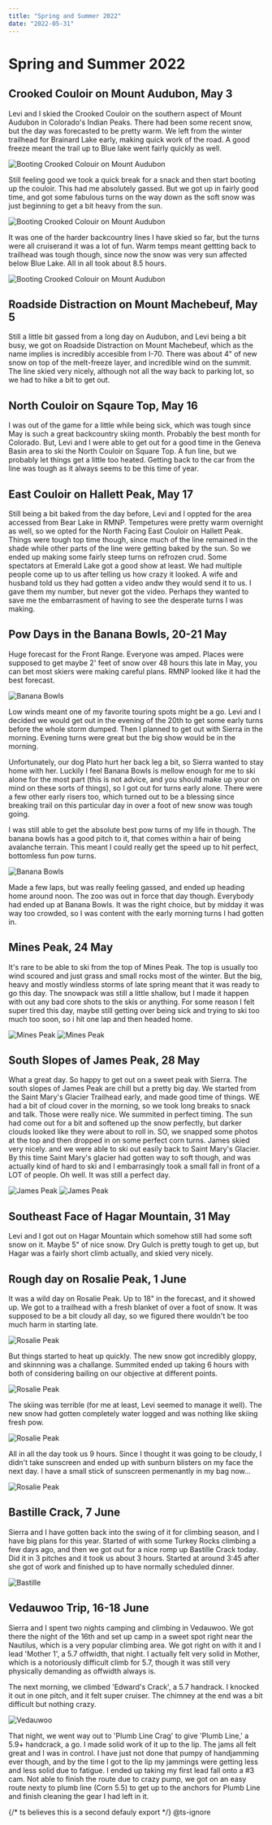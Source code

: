 ```yaml
---
title: "Spring and Summer 2022"
date: "2022-05-31"
---
```


# Spring and Summer 2022

## Crooked Couloir on Mount Audubon, May 3

Levi and I skied the Crooked Couloir on the southern aspect of Mount Audubon in Colorado's Indian Peaks. There had been some recent snow, but the day was forecasted to be pretty warm. We left from the winter trailhead for Brainard Lake early, making quick work of the road. A good freeze meant the trail up to Blue lake went fairly quickly as well.

<Image
  src={Audubon}
  className={styles.imageVert}
  alt="Booting Crooked Colouir on Mount Audubon"
/>

Still feeling good we took a quick break for a snack and then start booting up the couloir. This had me absolutely gassed. But we got up in fairly good time, and got some fabulous turns on the way down as the soft snow was just beginning to get a bit heavy from the sun.

<Image
  src={Audubon2}
  className={styles.imageVert}
  alt="Booting Crooked Colouir on Mount Audubon"
/>

It was one of the harder backcountry lines I have skied so far, but the turns were all cruiserand it was a lot of fun. Warm temps meant gettting back to trailhead was tough though, since now the snow was very sun affected below Blue Lake. All in all took about 8.5 hours.

<Image
  src={Audubon3}
  className={styles.image}
  alt="Booting Crooked Colouir on Mount Audubon"
/>

## Roadside Distraction on Mount Machebeuf, May 5

Still a little bit gassed from a long day on Audubon, and Levi being a bit busy, we got on Roadside Distraction on Mount Machebeuf, which as the name implies is incredibly accesible from I-70. There was about 4" of new snow on top of the melt-freeze layer, and incredible wind on the summit. The line skied very nicely, although not all the way back to parking lot, so we had to hike a bit to get out.

## North Couloir on Sqaure Top, May 16

I was out of the game for a little while being sick, which was tough since May is such a great backcountry skiing month. Probably the best month for Colorado. But, Levi and I were able to get out for a good time in the Geneva Basin area to ski the North Couloir on Square Top. A fun line, but we probably let things get a little too heated. Getting back to the car from the line was tough as it always seems to be this time of year.

## East Couloir on Hallett Peak, May 17

Still being a bit baked from the day before, Levi and I oppted for the area accessed from Bear Lake in RMNP. Tempetures were pretty warm overnight as well, so we opted for the North Facing East Couloir on Hallett Peak. Things were tough top time though, since much of the line remained in the shade while other parts of the line were getting baked by the sun. So we ended up making some fairly steep turns on refrozen crud. Some spectators at Emerald Lake got a good show at least. We had multiple people come up to us after telling us how crazy it looked. A wife and husband told us they had gotten a video andw they would send it to us. I gave them my number, but never got the video. Perhaps they wanted to save me the embarrasment of having to see the desperate turns I was making.

## Pow Days in the Banana Bowls, 20-21 May

Huge forecast for the Front Range. Everyone was amped. Places were supposed to get maybe 2' feet of snow over 48 hours this late in May, you can bet most skiers were making careful plans. RMNP looked like it had the best forecast.

<Image src={banana} className={styles.image} alt="Banana Bowls" />

Low winds meant one of my favorite touring spots might be a go. Levi and I decided we would get out in the evening of the 20th to get some early turns before the whole storm dumped. Then I planned to get out with Sierra in the morning. Evening turns were great but the big show would be in the morning.

Unfortunately, our dog Plato hurt her back leg a bit, so Sierra wanted to stay home with her. Luckily I feel Banana Bowls is mellow enough for me to ski alone for the most part (this is not advice, and you should make up your on mind on these sorts of things), so I got out for turns early alone. There were a few other early risers too, which turned out to be a blessing since breaking trail on this particular day in over a foot of new snow was tough going.

I was still able to get the absolute best pow turns of my life in though. The banana bowls has a good pitch to it, that comes within a hair of being avalanche terrain. This meant I could really get the speed up to hit perfect, bottomless fun pow turns.

<Image src={banana2} className={styles.image} alt="Banana Bowls" />

Made a few laps, but was really feeling gassed, and ended up heading home around noon. The zoo was out in force that day though. Everybody had ended up at Banana Bowls. It was the right choice, but by midday it was way too crowded, so I was content with the early morning turns I had gotten in.

## Mines Peak, 24 May

It's rare to be able to ski from the top of Mines Peak. The top is usually too wind scoured and just grass and small rocks most of the winter. But the big, heavy and mostly windless storms of late spring meant that it was ready to go this day. The snowpack was still a little shallow, but I made it happen with out any bad core shots to the skis or anything. For some reason I felt super tired this day, maybe still getting over being sick and trying to ski too much too soon, so i hit one lap and then headed home.

<Image src={mines} className={styles.image} alt="Mines Peak" />

<Image src={mines2} className={styles.image} alt="Mines Peak" />

## South Slopes of James Peak, 28 May

What a great day. So happy to get out on a sweet peak with Sierra. The south slopes of James Peak are chill but a pretty big day. We started from the Saint Mary's Glacier Trailhead early, and made good time of things. WE had a bit of cloud cover in the morning, so we took long breaks to snack and talk. Those were really nice. We summited in perfect timing. The sun had come out for a bit and softened up the snow perfectly, but darker clouds looked like they were about to roll in. SO, we snapped some photos at the top and then dropped in on some perfect corn turns. James skied very nicely. and we were able to ski out easily back to Saint Mary's Glacier. By this time Saint Mary's glacier had gotten way to soft though, and was actually kind of hard to ski and I embarrasingly took a small fall in front of a LOT of people. Oh well. It was still a perfect day.

<Image src={james1} className={styles.image} alt="James Peak" />

<Image src={james2} className={styles.image} alt="James Peak" />

## Southeast Face of Hagar Mountain, 31 May

Levi and I got out on Hagar Mountain which somehow still had some soft snow on it. Maybe 5" of nice snow. Dry Gulch is pretty tough to get up, but Hagar was a fairly short climb actually, and skied very nicely.

## Rough day on Rosalie Peak, 1 June

It was a wild day on Rosalie Peak. Up to 18" in the forecast, and it showed up. We got to a trailhead with a fresh blanket of over a foot of snow. It was supposed to be a bit cloudy all day, so we figured there wouldn't be too much harm in starting late.

<Image src={ros} className={styles.image} alt="Rosalie Peak" />

But things started to heat up quickly. The new snow got incredibly gloppy, and skinnning was a challange. Summited ended up taking 6 hours with both of considering bailing on our objective at different points.

<Image src={ros2} className={styles.imageVert} alt="Rosalie Peak" />

The skiing was terrible (for me at least, Levi seemed to manage it well). The new snow had gotten completely water logged and was nothing like skiing fresh pow.

<Image src={ros3} className={styles.imageVert} alt="Rosalie Peak" />

All in all the day took us 9 hours. Since I thought it was going to be cloudy, I didn't take sunscreen and ended up with sunburn blisters on my face the next day. I have a small stick of sunscreen permenantly in my bag now...

<Image src={ros4} className={styles.image} alt="Rosalie Peak" />

## Bastille Crack, 7 June

Sierra and I have gotten back into the swing of it for climbing season, and I have big plans for this year. Started of with some Turkey Rocks climbing a few days ago, and then we got out for a nice romp up Bastille Crack today. Did it in 3 pitches and it took us about 3 hours. Started at around 3:45 after she got of work and finished up to have normally scheduled dinner.

<Image src={bas} className={styles.imageVert} alt="Bastille" />

## Vedauwoo Trip, 16-18 June

Sierra and I spent two nights camping and climbing in Vedauwoo. We got there the night of the 16th and set up camp in a sweet spot right near the Nautilus, which is a very popular climbing area. We got right on with it and I lead 'Mother 1', a 5.7 offwidth, that night. I actually felt very solid in Mother, which is a notoriously difficult climb for 5.7, though it was still very physically demanding as offwidth always is.

The next morning, we climbed 'Edward's Crack', a 5.7 handrack. I knocked it out in one pitch, and it felt super cruiser. The chimney at the end was a bit difficult but nothing crazy.

<Image src={ved} className={styles.image} alt="Vedauwoo" />

That night, we went way out to 'Plumb Line Crag' to give 'Plumb Line,' a 5.9+ handcrack, a go. I made solid work of it up to the lip. The jams all felt great and I was in control. I have just not done that pumpy of handjamming ever though, and by the time I got to the lip my jammings were getting less and less solid due to fatigue. I ended up taking my first lead fall onto a #3 cam. Not able to finish the route due to crazy pump, we got on an easy route nexty to plumb line (Corn 5.5) to get up to the anchors for Plumb Line and finish cleaning the gear I had left in it.

{/* ts believes this is a second defauly export */}
@ts-ignore


